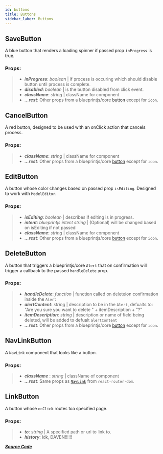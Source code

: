 ```yaml
---
id: buttons
title: Buttons
sidebar_laber: Buttons
---
```


## SaveButton

A blue button that renders a loading spinner if passed prop `inProgress` is true.

### Props:

> - _**inProgress**_: _boolean_ | if process is occuring which should disable button until process is complete.
> - _**disabled**_: _boolean_ | is the button disabled from click event.
> - _**className**_: _string_ | className for component
> - _**...rest**_: Other props from a blueprintjs/core [button](https://blueprintjs.com/docs/#core/components/button) except for `icon`.

## CancelButton

A red button, designed to be used with an onClick action that cancels process.

### Props:

> - _**className**_: _string_ | className for component
> - _**...rest**_: Other props from a blueprintjs/core [button](https://blueprintjs.com/docs/#core/components/button) except for `icon`.

## EditButton

A button whose color changes based on passed prop `isEditing`. Designed to work with `ModelEditor`.

### Props:

> - _**isEditing**_: _boolean_ | describes if editing is in progress.
> - _**intent**_: _blueprintjs intent string_ | (Optional) will be changed based on isEditing if not passed
> - _**className**_: _string_ | className for component
> - _**...rest**_: Other props from a blueprintjs/core [button](https://blueprintjs.com/docs/#core/components/button) except for `icon`.

## DeleteButton

A button that triggers a blueprintjs/core `Alert` that on confirmation will trigger a callback to the passed `handleDelete` prop.

### Props:

> - _**handleDelete**_: _function_ | function called on deleteion confirmation inside the `Alert`
> - _**alertContent**_: _string_ | description to be in the `Alert`, defualts to: "Are you sure you want to delete " + itemDescription + "?"
> - _**itemDescription**_: _string_ | description or name of field being deleted, will be added to defualt `alertContent`
> - _**...rest**_: Other props from a blueprintjs/core [button](https://blueprintjs.com/docs/#core/components/button) except for `icon`.

## NavLinkButton

A `NavLink` component that looks like a button.

### Props:

> - _**className**_ : _string_ | className of component
> - _**...rest**_: Same props as [`NavLink`](https://reactrouter.com/web/api/NavLink) from `react-router-dom`.

## LinkButton

A button whose `onClick` routes toa specified page.

### Props:

> - _**to**_: _string_ | A specified path or url to link to.
> - _**history**_: Idk, DAVEN!!!!!!

[_**Source Code**_](https://github.com/UW-Macrostrat/ui-components/tree/72fcba180bbbdac2884e3a50bd84b97e680c7884/src/buttons)
